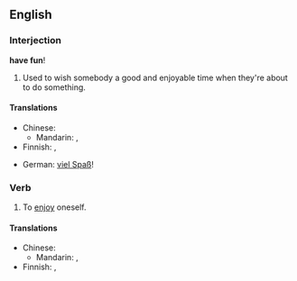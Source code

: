 ==English==

===Interjection===
'''have fun'''!

# Used to wish somebody a good and enjoyable time when they're about to do something.

====Translations====
{{trans-top|wish someone a good time}}
* Chinese:
** Mandarin: {{t|zh|祝你玩得開心|sc=Hani}}, {{t|zh|祝你玩得开心|tr=zhù nǐ wán de kāixīn|sc=Hani}}
* Finnish: {{t-|fi|pidä hauskaa|s}}, {{t-|fi|pitäkää hauskaa|p}}
{{trans-mid}}
* German: [[viel Spaß]]!
{{trans-bottom}}

===Verb===
{{en-verb|has fun|having fun|had fun|had fun}}

# To [[enjoy]] oneself.

====Translations====
{{trans-top|enjoy oneself}}
* Chinese:
** Mandarin: {{t|zh|玩得開心|sc=Hani}}, {{t|zh|玩得开心|tr=wán de kāixīn|sc=Hani}}
* Finnish: {{t-|fi|pitää hauskaa}}, {{t+|fi|huvitella}}
{{trans-mid}}
{{trans-bottom}}